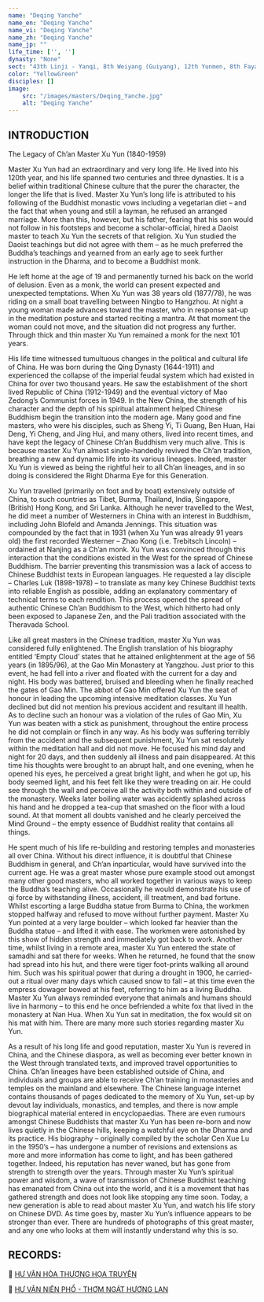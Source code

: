 ```yaml
---
name: "Deqing Yanche"
name_en: "Deqing Yanche"
name_vi: "Deqing Yanche"
name_zh: "Deqing Yanche"
name_jp: ""
life_time: ['', '']
dynasty: "None"
sect: "43th Linji - Yanqi, 8th Weiyang (Guiyang), 12th Yunmen, 8th Fayan, 43th Caodong"
color: "YellowGreen"
disciples: []
image:
    src: "/images/masters/Deqing_Yanche.jpg"
    alt: "Deqing Yanche"
---
```


## INTRODUCTION
The Legacy of Ch’an Master Xu Yun (1840-1959)

Master Xu Yun had an extraordinary and very long life. He lived into his 120th year, and his life spanned two centuries and three dynasties. It is a belief within traditional Chinese culture that the purer the character, the longer the life that is lived. Master Xu Yun’s long life is attributed to his following of the Buddhist monastic vows including a vegetarian diet – and the fact that when young and still a layman, he refused an arranged marriage. More than this, however, but his father, fearing that his son would not follow in his footsteps and become a scholar-official, hired a Daoist master to teach Xu Yun the secrets of that religion. Xu Yun studied the Daoist teachings but did not agree with them – as he much preferred the Buddha’s teachings and yearned from an early age to seek further instruction in the Dharma, and to become a Buddhist monk.

He left home at the age of 19 and permanently turned his back on the world of delusion. Even as a monk, the world can present expected and unexpected temptations.  When Xu Yun was 38 years old (1877/78), he was riding on a small boat travelling between Ningbo to Hangzhou.  At night a young woman made advances toward the master, who in response sat-up in the meditation posture and started reciting a mantra.  At that moment the woman could not move, and the situation did not progress any further. Through thick and thin master Xu Yun remained a monk for the next 101 years.

His life time witnessed tumultuous changes in the political and cultural life of China. He was born during the Qing Dynasty (1644-1911) and experienced the collapse of the imperial feudal system which had existed in China for over two thousand years. He saw the establishment of the short lived Republic of China (1912-1949) and the eventual victory of Mao Zedong’s Communist forces in 1949.  In the New China, the strength of his character and the depth of his spiritual attainment helped Chinese Buddhism begin the transition into the modern age. Many good and fine masters, who were his disciples, such as Sheng Yi, Ti Guang, Ben Huan, Hai Deng, Yi Cheng, and Jing Hui, and many others, lived into recent times, and have kept the legacy of Chinese Ch’an Buddhism very much alive.  This is because master Xu Yun almost single-handedly revived the Ch’an tradition, breathing a new and dynamic life into its various lineages.  Indeed, master Xu Yun is viewed as being the rightful heir to all Ch’an lineages, and in so doing is considered the Right Dharma Eye for this Generation.

Xu Yun travelled (primarily on foot and by boat) extensively outside of China, to such countries as Tibet, Burma, Thailand, India, Singapore, (British) Hong Kong, and Sri Lanka.  Although he never travelled to the West, he did meet a number of Westerners in China with an interest in Buddhism, including John Blofeld and Amanda Jennings.  This situation was compounded by the fact that in 1931 (when Xu Yun was already 91 years old) the first recorded Westerner – Zhao Kong (i.e. Trebitsch Lincoln) – ordained at Nanjing as a Ch’an monk. Xu Yun was convinced through this interaction that the conditions existed in the West for the spread of Chinese Buddhism.  The barrier preventing this transmission was a lack of access to Chinese Buddhist texts in European languages.  He requested a lay disciple – Charles Luk (1898-1978) – to translate as many key Chinese Buddhist texts into reliable English as possible, adding an explanatory commentary of technical terms to each rendition.  This process opened the spread of authentic Chinese Ch’an Buddhism to the West, which hitherto had only been exposed to Japanese Zen, and the Pali tradition associated with the Theravada School.

Like all great masters in the Chinese tradition, master Xu Yun was considered fully enlightened.  The English translation of his biography entitled ‘Empty Cloud’ states that he attained enlightenment at the age of 56 years (in 1895/96), at the Gao Min Monastery at Yangzhou.  Just prior to this event, he had fell into a river and floated with the current for a day and night.  His body was battered, bruised and bleeding when he finally reached the gates of Gao Min. The abbot of Gao Min offered Xu Yun the seat of honour in leading the upcoming intensive meditation classes.  Xu Yun declined but did not mention his previous accident and resultant ill health. As to decline such an honour was a violation of the rules of Gao Min, Xu Yun was beaten with a stick as punishment,  throughout the entire process he did not complain or flinch in any way. As his body was suffering terribly from the accident and the subsequent punishment, Xu Yun sat resolutely within the meditation hall and did not move. He focused his mind day and night for 20 days, and then suddenly all illness and pain disappeared. At this time his thoughts were brought to an abrupt halt, and one evening, when he opened his eyes, he perceived a great bright light, and when he got up, his body seemed light, and his feet felt like they were treading on air.  He could see through the wall and perceive all the activity both within and outside of the monastery. Weeks later boiling water was accidently splashed across his hand and he dropped a tea-cup that smashed on the floor with a loud sound. At that moment all doubts vanished and he clearly perceived the Mind Ground – the empty essence of Buddhist reality that contains all things.

He spent much of his life re-building and restoring temples and monasteries all over China. Without his direct influence, it is doubtful that Chinese Buddhism in general, and Ch’an inparticular, would have survived into the current age. He was a great master whose pure example stood out amongst many other good masters, who all worked together in various ways to keep the Buddha’s teaching alive. Occasionally he would demonstrate his use of qi force by withstanding illness, accident, ill treatment, and bad fortune. Whilst escorting a large Buddha statue from Burma to China, the workmen stopped halfway and refused to move without further payment. Master Xu Yun pointed at a very large boulder – which looked far heavier than the Buddha statue – and lifted it with ease.  The workmen were astonished by this show of hidden strength and immediately got back to work. Another time, whilst living in a remote area, master Xu Yun entered the state of samadhi and sat there for weeks.  When he returned, he found that the snow had spread into his hut, and there were tiger foot-prints walking all around him. Such was his spiritual power that during a drought in 1900, he carried-out a ritual over many days which caused snow to fall – at this time even the empress dowager bowed at his feet, referring to him as a living Buddha. Master Xu Yun always reminded everyone that animals and humans should live in harmony – to this end he once befriended a white fox that lived in the monastery at Nan Hua. When Xu Yun sat in meditation, the fox would sit on his mat with him. There are many more such stories regarding master Xu Yun.

As a result of his long life and good reputation, master Xu Yun is revered in China, and the Chinese diaspora, as well as becoming ever better known in the West through translated texts, and improved travel opportunities to China. Ch’an lineages have been established outside of China, and individuals and groups are able to receive Ch’an training in monasteries and temples on the mainland and elsewhere. The Chinese language internet contains thousands of pages dedicated to the memory of Xu Yun, set-up by devout lay individuals, monastics, and temples, and there is now ample biographical material entered in encyclopaedias. There are even rumours amongst Chinese Buddhists that master Xu Yun has been re-born and now lives quietly in the Chinese hills, keeping a watchful eye on the Dharma and its practice. His biography – originally compiled by the scholar Cen Xue Lu in the 1950’s – has undergone a number of revisions and extensions as more and more information has come to light, and has been gathered together. Indeed, his reputation has never waned, but has gone from strength to strength over the years. Through master Xu Yun’s spiritual power and wisdom, a wave of transmission of Chinese Buddhist teaching has emanated from China out into the world, and it is a movement that has gathered strength and does not look like stopping any time soon. Today, a new generation is able to read about master Xu Yun, and watch his life story on Chinese DVD. As time goes by, master Xu Yun’s influence appears to be stronger than ever. There are hundreds of photographs of this great master, and any one who looks at them will instantly understand why this is so.

## RECORDS:

📖 <a href="https://www.dharmasite.net/HuVanHoaThuongHoaTruyen/contents.htm" target="_blank">HƯ VÂN HÒA THƯỢNG HỌA TRUYỆN</a>

📖 <a href="https://motniemvangsanh.vercel.app/hu-van-nien-pho" target="_blank">HƯ VÂN NIÊN PHỔ - THƠM NGÁT HƯƠNG LAN</a>

